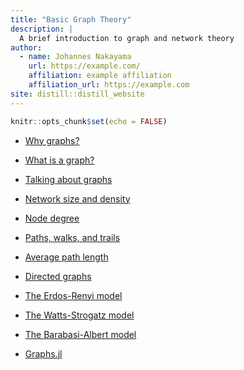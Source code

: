 ```yaml
---
title: "Basic Graph Theory"
description: |
  A brief introduction to graph and network theory
author:
  - name: Johannes Nakayama
    url: https://example.com/
    affiliation: example affiliation
    affiliation_url: https://example.com
site: distill::distill_website
---
```


```r
knitr::opts_chunk$set(echo = FALSE)
```



* [Why graphs?](./why-graphs.html)
* [What is a graph?](./what-is-a-graph.html)
* [Talking about graphs](./talking-about-graphs.html)

* [Network size and density](./network-size-and-density.html)
* [Node degree](./node-degree.html)
* [Paths, walks, and trails](./paths-walks-trails.html)
* [Average path length](./average-path-length.html)

* [Directed graphs](./directed-graphs.html)

* [The Erdos-Renyi model](./erdos-renyi-model.html)
* [The Watts-Strogatz model](./watts-strogatz-model.html)
* [The Barabasi-Albert model](./barabasi-albert-model.html)

* [Graphs.jl](./julia-graphs.html)